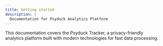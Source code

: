 ```yaml
---
title: Getting started
description: |
  Documentation for Psyduck Analytics Platform
---
```


This documentation covers the Psyduck Tracker, a privacy-friendly analytics platform built with modern technologies for fast data processing.

